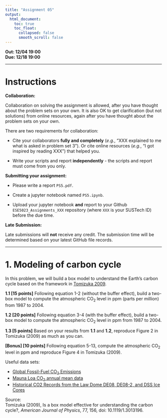 ```yaml
---
title: "Assignment 05"
output:
  html_document:
    toc: true
    toc_float:
      collapsed: false
      smooth_scroll: false
---
```


**Out: 12/04 19:00 **  
**Due: 12/18 19:00 **  

***

# Instructions  

**Collaboration:**  

Collaboration on solving the assignment is allowed, after you have thought about the problem sets on your own. It is also OK to get clarification (but not solutions) from online resources, again after you have thought about the problem sets on your own. 

There are two requirements for collaboration: 

* Cite your collaborators **fully and completely** (*e.g.*, "XXX explained to me what is asked in problem set 3"). Or cite online resources (*e.g.*, "I got inspired by reading XXX") that helped you.

* Write your scripts and report **independently** - the scripts and report must come from you only.

**Submitting your assignment:**  

* Please write a report `PS5.pdf`. 

* Create a jupyter notebook named `PS5.ipynb`. 

* Upload your jupyter notebook **and** report to your Github `ESE5023_Assignments_XXX` repository (where `XXX` is your SUSTech ID) before the due time.

**Late Submission:**  

Late submissions will **not** receive any credit. The submission time will be determined based on your latest GitHub file records.

***

# 1. Modeling of carbon cycle

In this problem, we will build a box model to understand the Earth's carbon cycle based on the framework in [Tomizuka 2009](https://mathcs.holycross.edu/~little/Montserrat1112/envmodbackup/1%252E3013196-1.pdf).  

**1.1 [15 points]** Following equation 1-2 (without the buffer effect), build a two-box model to compute the atmospheric CO~2~ level in ppm (parts per million) from 1987 to 2004.  

**1.2 [20 points]** Following equation 3-4 (with the buffer effect), build a two-box model to compute the atmospheric CO~2~ level in ppm from 1987 to 2004.  

**1.3 [5 points]** Based on your results from **1.1** and **1.2**, reproduce Figure 2 in Tomizuka (2009) as much as you can.  

**[Bonus] [10 points]** Following equation 5-13, compute the atmospheric CO~2~ level in ppm and reproduce Figure 4 in Tomizuka (2009). 

Useful data sets:  

* [Global Fossil-Fuel CO~2~ Emissions](https://cdiac.ess-dive.lbl.gov/trends/emis/tre_glob.html)
* [Mauna Loa CO~2~ annual mean data](https://gml.noaa.gov/ccgg/trends/data.html)
* [Historical CO2 Records from the Law Dome DE08, DE08-2, and DSS Ice Cores](https://cdiac.ess-dive.lbl.gov/trends/co2/lawdome.html)

Source:   
Tomizuka (2009), Is a box model effective for understanding the carbon cycle?, *American Journal of Physics*, 77, 156, doi: 10.1119/1.3013196.  
